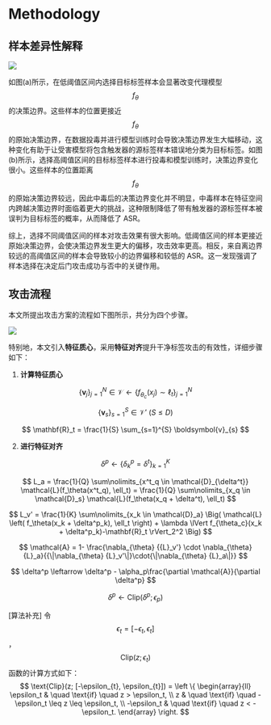 # Methodology

## 样本差异性解释

![](./explain.png)

如图(a)所示，在低阈值区间内选择目标标签样本会显著改变代理模型 $$f_\theta$$ 的决策边界。这些样本的位置更接近 $$f_\theta$$ 的原始决策边界，在数据投毒并进行模型训练时会导致决策边界发生大幅移动，这种变化有助于让受害模型将包含触发器的源标签样本错误地分类为目标标签。如图(b)所示，选择高阈值区间的目标标签样本进行投毒和模型训练时，决策边界变化很小。这些样本的位置距离 $$f_\theta$$ 的原始决策边界较远，因此中毒后的决策边界变化并不明显，中毒样本在特征空间内跨越决策边界时面临着更大的挑战，这种限制降低了带有触发器的源标签样本被误判为目标标签的概率，从而降低了 ASR。

综上，选择不同阈值区间的样本对攻击效果有很大影响。低阈值区间的样本更接近原始决策边界，会使决策边界发生更大的偏移，攻击效率更高。相反，来自离边界较远的高阈值区间的样本会导致较小的边界偏移和较低的 ASR。这一发现强调了样本选择在决定后门攻击成功与否中的关键作用。

## 攻击流程

本文所提出攻击方案的流程如下图所示，共分为四个步骤。

![](./method.png)

特别地，本文引入**特征质心**，采用**特征对齐**提升干净标签攻击的有效性，详细步骤如下：

1. **计算特征质心**

$$
\{ \boldsymbol{v}_j \}_{j=1}^{N} \in\mathcal{V} \leftarrow \{f_{\theta_c}(x_j)\sim \ell_t\}_{j=1}^N
$$

$$
\{ \boldsymbol{v}_s \}_{s=1}^{S} \in \mathcal{V'}~(S \le D)
$$

$$
\mathbf{R}_t = \frac{1}{S} \sum_{s=1}^{S} \boldsymbol{v}_{s}
$$

2. **进行特征对齐**

$$
\delta^p \leftarrow \{\delta^p_k =\delta^t\}_{k=1}^{K}
$$

$$
L_a = \frac{1}{Q} \sum\nolimits_{x^t_q \in \mathcal{D}_{\delta^t}} \mathcal{L}(f_\theta(x^t_q), \ell_t) = \frac{1}{Q} \sum\nolimits_{x_q \in \mathcal{D}_s} \mathcal{L}(f_\theta(x_q + \delta^t), \ell_t)
$$

$$
L_v' = \frac{1}{K} \sum\nolimits_{x_k \in \mathcal{D}_a} \Big( \mathcal{L} \left( f_\theta(x_k + \delta^p_k), \ell_t \right) + \lambda \lVert f_{\theta_c}(x_k + \delta^p_k)-\mathbf{R}_t \rVert_2^2 \Big)
$$

$$
\mathcal{A} = 1- \frac{\nabla_{\theta} {{L}_v'} \cdot \nabla_{\theta} {L}_a}{{\|\nabla_{\theta} {L}_v'\|}\cdot{\|\nabla_{\theta} {L}_a\|}}
$$

$$
\delta^p \leftarrow \delta^p - \alpha_p\frac{\partial \mathcal{A}}{\partial \delta^p} 
$$

$$
\delta^p \leftarrow \text{Clip}(\delta^p;\epsilon_p)
$$

[算法补充] 令 $$\epsilon_t=[-\epsilon_t, \epsilon_t]$$，$$\text{Clip($z; \epsilon_{t})$ }$$函数的计算方式如下：
$$
\text{Clip}(z; [-\epsilon_{t}, \epsilon_{t}]) = \left \{
    \begin{array}{ll}
        \epsilon_t & \quad \text{if} \quad z > \epsilon_t, \\
        z & \quad \text{if} \quad -\epsilon_t \leq z \leq \epsilon_t, \\
        -\epsilon_t & \quad \text{if} \quad z < -\epsilon_t.
    \end{array}
\right.
$$